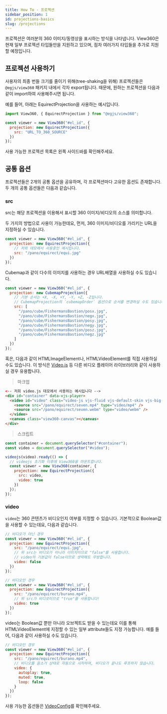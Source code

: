 ```yaml
---
title: How To - 프로젝션
sidebar_position: 1
id: projections-basics
slug: /projections
---
```


프로젝션은 여러분의 360 이미지/동영상을 표시하는 방식을 나타냅니다.
View360은 현재 일부 프로젝션 타입들만을 지원하고 있으며, 점차 여러가지 타입들을 추가로 지원할 예정입니다.

## 프로젝션 사용하기
사용자의 최종 번들 크기를 줄이기 위해(tree-shaking을 위해) 프로젝션들은 `@egjs/view360` 패키지 내에서 각자 export됩니다.
때문에, 원하는 프로젝션을 다음과 같이 import하여 사용해주시면 됩니다.

예를 들어, 아래는 EquirectProjection을 사용하는 예시입니다.
```js
import View360, { EquirectProjection } from "@egjs/view360";

const viewer = new View360("#el_id", {
  projection: new EquirectProjection({
    src: "URL_TO_360_SOURCE"
  })
});
```

사용 가능한 프로젝션 목록은 왼쪽 사이드바를 확인해주세요.

## 공통 옵션
프로젝션들은 2개의 공통 옵션을 공유하며, 각 프로젝션마다 고유한 옵션도 존재합니다.
두 개의 공통 옵션들은 다음과 같습니다.

### src
src는 해당 프로젝션을 이용해서 표시할 360 이미지/비디오의 소스를 의미합니다.

두 가지의 방법으로 사용이 가능한데요,
먼저, 360 이미지/비디오를 가리키는 URL을 지정하실 수 있습니다.

```js
const viewer = new View360("#el_id", {
  projection: new EquirectProjection({
    // 저희 데모에서 사용중인 예시입니다.
    src: "/pano/equirect/equi.jpg"
  })
});
```

Cubemap과 같이 다수의 이미지를 사용하는 경우 URL배열을 사용하실 수도 있습니다.
```js
const viewer = new View360("#el_id", {
  projection: new CubemapProjection({
    // 기본 순서는 +X, -X, +Y, -Y, +Z, -Z입니다.
    // CubemapProjection의 `cubemapOrder` 옵션으로 순서를 변경하실 수도 있습니다.
    src: [
      "/pano/cube/FishermansBastion/posx.jpg",
      "/pano/cube/FishermansBastion/negx.jpg",
      "/pano/cube/FishermansBastion/posy.jpg",
      "/pano/cube/FishermansBastion/negy.jpg",
      "/pano/cube/FishermansBastion/posz.jpg",
      "/pano/cube/FishermansBastion/negz.jpg"
    ]
  })
});
```

혹은, 다음과 같이 HTMLImageElement나, HTMLVideoElement를 직접 사용하실 수도 있습니다.
이 방식은 [Video.js](https://videojs.com/) 등 다른 비디오 플레이어 라이브러리와 같이 사용하실 경우 유용합니다.

> 마크업

```html
<-- 저희 video.js 데모에서 사용하는 예시입니다 -->
<div id="container" data-vjs-player>
  <video id="video" class="video-js vjs-fluid vjs-default-skin vjs-big-play-centered vjs-controls-enabled" data-setup='{"controls": true, "autoplay": true}'>
    <source src="/pano/equirect/seven.mp4" type="video/mp4" />
    <source src="/pano/equirect/seven.webm" type="video/webm" />
  </video>
  <canvas class="view360-canvas"></canvas>
</div>
```

> 스크립트

```js
const container = document.querySelector("#container");
const video = document.querySelector("#video");

videojs(video).ready(() => {
  // videojs 초기화 이후에 View360을 마운트합니다.
  const viewer = new View360(container, {
    projection: new EquirectProjection({
      src: video,
      video: true
    })
  });
});
```

### video
`video`는 360 콘텐츠가 비디오인지 여부를 지정할 수 있습니다.
기본적으로 Boolean값을 사용할 수 있는데요, 다음과 같습니다.

```js
// 비디오가 아닌 경우
const viewer = new View360("#el_id", {
  projection: new EquirectProjection({
    src: "/pano/equirect/equi.jpg",
    // 위 src는 비디오가 아니라 이미지이므로 "false"를 사용합니다.
    // video의 기본값이 false이므로 생략해도 무방합니다.
    video: false
  })
});
```

```js
// 비디오인 경우
const viewer = new View360("#el_id", {
  projection: new EquirectProjection({
    src: "/pano/equirect/burano.mp4",
    // 위 src가 비디오이므로 "true"를 사용합니다!
    video: true
  })
});
```

video는 Boolean값 뿐만 아니라 오브젝트도 받을 수 있는데요
이를 통해 HTMLVideoElement에 지정할 수 있는 일부 attribute들도 지정 가능합니다.
예를 들어, 다음과 같이 사용하실 수도 있습니다.

```js
// 비디오인 경우
const viewer = new View360("#el_id", {
  projection: new EquirectProjection({
    src: "/pano/equirect/burano.mp4",
    // 비디오를 음소거 상태로 자동으로 시작하며, 비디오가 끝나도 루프하지 않습니다.
    video: {
      autoplay: true,
      muted: true,
      loop: false
    }
  })
});
```

사용 가능한 옵션들은 [VideoConfig](./api/Interface/VideoConfig)를 확인해주세요.
